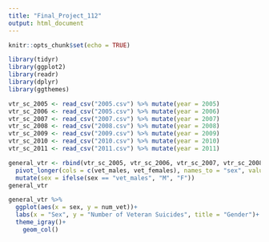 ```yaml
---
title: "Final_Project_112"
output: html_document
---
```


```r
knitr::opts_chunk$set(echo = TRUE)
```

```r
library(tidyr)
library(ggplot2)
library(readr)
library(dplyr)
library(ggthemes)
```
```r
vtr_sc_2005 <- read_csv("2005.csv") %>% mutate(year = 2005)
vtr_sc_2006 <- read_csv("2005.csv") %>% mutate(year = 2006)
vtr_sc_2007 <- read_csv("2007.csv") %>% mutate(year = 2007)
vtr_sc_2008 <- read_csv("2008.csv") %>% mutate(year = 2008)
vtr_sc_2009 <- read_csv("2009.csv") %>% mutate(year = 2009)
vtr_sc_2010 <- read_csv("2010.csv") %>% mutate(year = 2010)
vtr_sc_2011 <- read_csv("2011.csv") %>% mutate(year = 2011)
```
 
```r
general_vtr <- rbind(vtr_sc_2005, vtr_sc_2006, vtr_sc_2007, vtr_sc_2008, vtr_sc_2009, vtr_sc_2010, vtr_sc_2011) %>% 
  pivot_longer(cols = c(vet_males, vet_females), names_to = "sex", values_to = "num_vet") %>% 
  mutate(sex = ifelse(sex == "vet_males", "M", "F"))
general_vtr
```

```r
general_vtr %>% 
  ggplot(aes(x = sex, y = num_vet))+
  labs(x = "Sex", y = "Number of Veteran Suicides", title = "Gender")+
  theme_igray()+
    geom_col()
```

 
 
 
 
 
 
 
 
 
 

